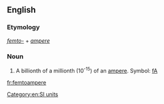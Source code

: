 ==English==

===Etymology===
''[[femto-]]'' + ''[[ampere]]''

===Noun===
{{en-noun}}

# A billionth of a millionth (10<sup>-15</sup>) of an [[ampere]]. Symbol: [[fA]]

[[Category:en:SI units]]

[[fr:femtoampere]]